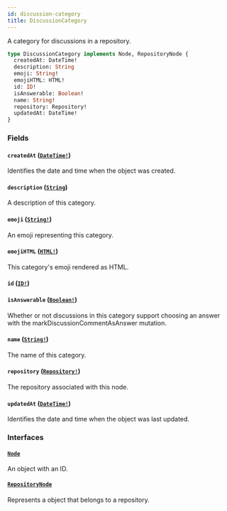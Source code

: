 ```yaml
---
id: discussion-category
title: DiscussionCategory
---
```


A category for discussions in a repository.

```graphql
type DiscussionCategory implements Node, RepositoryNode {
  createdAt: DateTime!
  description: String
  emoji: String!
  emojiHTML: HTML!
  id: ID!
  isAnswerable: Boolean!
  name: String!
  repository: Repository!
  updatedAt: DateTime!
}
```

### Fields

#### `createdAt` ([`DateTime!`](/docs/api/scalars/date-time))

Identifies the date and time when the object was created.

#### `description` ([`String`](/docs/api/scalars/string))

A description of this category.

#### `emoji` ([`String!`](/docs/api/scalars/string))

An emoji representing this category.

#### `emojiHTML` ([`HTML!`](/docs/api/scalars/html))

This category's emoji rendered as HTML.

#### `id` ([`ID!`](/docs/api/scalars/id))

#### `isAnswerable` ([`Boolean!`](/docs/api/scalars/boolean))

Whether or not discussions in this category support choosing an answer with the markDiscussionCommentAsAnswer mutation.

#### `name` ([`String!`](/docs/api/scalars/string))

The name of this category.

#### `repository` ([`Repository!`](/docs/api/objects/repository))

The repository associated with this node.

#### `updatedAt` ([`DateTime!`](/docs/api/scalars/date-time))

Identifies the date and time when the object was last updated.

### Interfaces

#### [`Node`](/docs/api/interfaces/node)

An object with an ID.

#### [`RepositoryNode`](/docs/api/interfaces/repository-node)

Represents a object that belongs to a repository.
